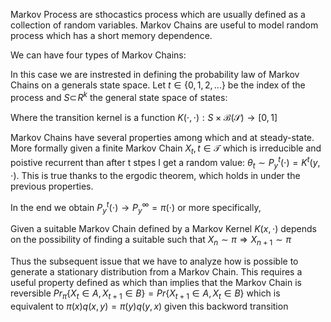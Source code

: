 \section{Markov Chains Essentials}
Markov Process are sthocastics process which are usually defined as a collection of random variables. Markov Chains are useful to model random process which has a short memory dependence.

We can have four types of Markov Chains:

\begin{tabular}{|p{4cm}||p{4cm}|p{4cm}| }
 \hline
 \multicolumn{3}{|c|}{Types of Markov Chains} \\
 \hline
 Time/State-Space & Countable State Space & General State Space\\
 \hline
 Discrete-Time & MC on a finite state space & MC on a general state space\\ 
 Continuos-Time & Markov Process & Stochastic Process w/ Markov Property\\ [1ex] 
 \hline
\end{tabular}

In this case we are instrested in defining the probability law of Markov Chains on a generals state space. Let $t \in \{0,1,2,...\}$ be the index of the process and $S \subset \!R^k$ the general state space of states:

\begin{enumerate}
\item $\mu \rightarrow $ initial distribution at time t = 0
\item Transition Kernel $K_t(x,A) = Pr\{X_{t+1} \in A | X_t = x \}$ for each $t = \{1,2,...\}$
\end{enumerate}

Where the transition kernel is a function $K(\cdot,\cdot) : S \times \mathcal{B}(\mathcal{S})\rightarrow [0,1]$

\begin{itemize}
\item $\forall x \in \mathcal{S}: K(x,\cdot) $ is a probability measure
\item $\forall A \in \mathcal{B}(S) : K(\cdot,A)$ is measurable
\end{itemize}


\subsection{Markov Chain as an approximation tool}
Markov Chains have several properties among which \textbf{Invariant Measure} and \textbf{Stationarity} at steady-state. More formally given a finite Markov Chain $X_t,t \in \mathcal{T}$ which is irreducible and poistive recurrent than after t stpes I get a random  value: $\theta_t \sim P^t_y(\cdot) = K^t(y,\cdot).$ This is true thanks to the ergodic theorem, which holds in under the previous properties.

In the end we obtain $P_y^t(\cdot)\rightarrow P^{\infty}_y=\pi(\cdot)$ or more specifically,

\begin{equation}
\hat{I} = \frac{1}{t}\sum^{T_0+t}_{i=T_0} h(\theta_i) \rightarrow E_{\pi}[h(\theta)] = I \quad for \ t  \rightarrow \infty
\end{equation}

Given a suitable Markov Chain defined by a Markov Kernel $K(x,\cdot)$ depends on the possibility of finding a suitable \pi such that $X_n \sim \pi \Rightarrow X_{n+1} \sim \pi$

Thus the subsequent issue that we have to analyze how is possible to generate a stationary distribution from a Markov Chain.
This requires a useful property defined as \textbf{Detailed Balance Condition} which than implies that the Markov Chain is reversible $Pr_{\pi}\{X_t \in A, X_{t+1} \in B\} = Pr\{{X_{t+1} \in A, X_t\in B}\}$ which is equivalent to $\pi(x)q(x,y) = \pi(y)q(y,x)$ given this backword transition 













